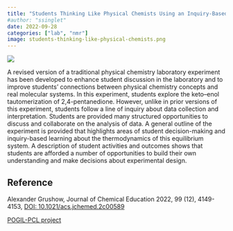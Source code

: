 ```yaml
---
title: "Students Thinking Like Physical Chemists Using an Inquiry-Based NMR Experiment"
#author: "ssinglet"
date: 2022-09-28
categories: ["lab", "nmr"]
image: students-thinking-like-physical-chemists.png
---
```


![](students-thinking-like-physical-chemists.png){}

<span hidden>KEYWORDS: POGIL-PCL, Upper-Division Undergraduate
Laboratory Instruction, Physical Chemistry, Inquiry-Based Learning,
Problem Solving/Decision Making, Constructivism, NMR, Spectroscopy</span>

A revised version of a traditional physical chemistry laboratory
experiment has been developed to enhance student discussion in the
laboratory and to improve students’ connections between physical
chemistry concepts and real molecular systems. In this experiment,
students explore the keto–enol tautomerization of
2,4-pentanedione. However, unlike in prior versions of this
experiment, students follow a line of inquiry about data collection
and interpretation. Students are provided many structured
opportunities to discuss and collaborate on the analysis of data. A
general outline of the experiment is provided that highlights areas of
student decision-making and inquiry-based learning about the
thermodynamics of this equilibrium system. A description of student
activities and outcomes shows that students are afforded a number of
opportunities to build their own understanding and make decisions
about experimental design.


## Reference

Alexander Grushow,
Journal of Chemical Education 2022, 99 (12), 4149-4153,
[DOI: 10.1021/acs.jchemed.2c00589](https://doi.org/10.1021/acs.jchemed.2c00589)

[POGIL-PCL project](https://www.pogilpcl.org/get-connected)
